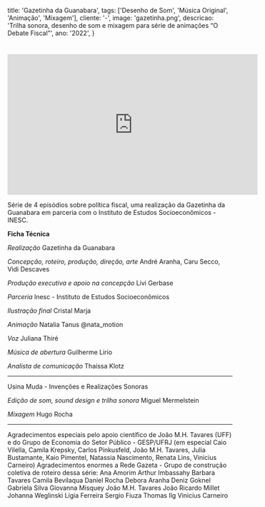   title: 'Gazetinha da Guanabara',
  tags: ['Desenho de Som', 'Música Original', 'Animação', 'Mixagem'],
  cliente: '-',
  image: 'gazetinha.png',
  descricao: 'Trilha sonora, desenho de som e mixagem para série de animações “O Debate Fiscal”',
  ano: '2022',
}

#

<iframe width="560" height="315" src="https://www.youtube.com/embed/bIFNYAeYybc" title="O Debate Fiscal | Parte 4 | Impostos e Justiça Social" frameborder="0" allow="accelerometer; autoplay; clipboard-write; encrypted-media; gyroscope; picture-in-picture; web-share" allowfullscreen></iframe>

Série de 4 episódios sobre política fiscal, uma realização da Gazetinha da Guanabara em parceria com o Instituto de Estudos Socioeconômicos - INESC.

<b>Ficha Técnica</b>

<i>Realização</i>
Gazetinha da Guanabara 

<i>Concepção, roteiro, produção, direção, arte
</i>André Aranha, Caru Secco, Vidi Descaves 

<i>Produção executiva e apoio na concepção
</i>Livi Gerbase

 <i>Parceria</i>
Inesc - Instituto de Estudos Socioeconômicos 

<i>Ilustração final
</i>Cristal Marja

<i>Animação</i>
Natalia Tanus @nata_motion 

<i>Voz</i>
Juliana Thiré

<i>Música de abertura
</i>Guilherme Lirio

<i>Analista de comunicação
</i>Thaíssa Klotz 

---
Usina Muda - Invenções e Realizações Sonoras

<i>Edição de som, sound design e trilha sonora
</i>Miguel Mermelstein

<i>Mixagem</i>
Hugo Rocha

 --- 
Agradecimentos especiais pelo apoio científico de João M.H. Tavares (UFF) e do Grupo de Economia do Setor Público - GESP/UFRJ (em especial Caio Vilella, Camila Krepsky, Carlos Pinkusfeld, João M.H. Tavares, Julia Bustamante, Kaio Pimentel, Natassia Nascimento, Renata Lins, Vinicius Carneiro) 
Agradecimentos enormes a Rede Gazeta - Grupo de construção coletiva de roteiro dessa série: 
Ana Amorim 
Arthur Imbassahy 
Barbara Tavares 
Camila Bevilaqua 
Daniel Rocha 
Debora Aranha 
Deniz Goknel 
Gabriela Silva 
Giovanna Misquey 
João M.H. Tavares 
João Ricardo MiIlet 
Johanna Weglinski 
Lígia Ferreira 
Sergio Fiuza 
Thomas Ilg 
Vinicius Carneiro

